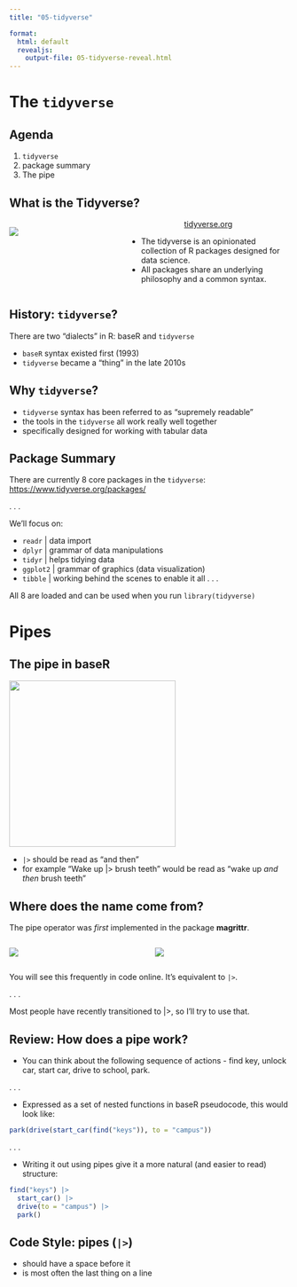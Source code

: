 ```yaml
---
title: "05-tidyverse"

format:
  html: default
  revealjs:
    output-file: 05-tidyverse-reveal.html
---
```


# The `tidyverse` {background-color="#e4282e"}

## Agenda

1. `tidyverse`
2. package summary
3. The pipe

## What is the Tidyverse?

::: columns
::: {.column width="40%"}
![](images/tidyverse.png)
:::

::: {.column width="60%"}
<center><a href="https://www.tidyverse.org/">tidyverse.org</a></center>

-   The tidyverse is an opinionated collection of R packages designed for data science.
-   All packages share an underlying philosophy and a common syntax.
:::
:::

## History: `tidyverse`?

There are two "dialects" in R: baseR and `tidyverse`

- `baseR` syntax existed first (1993)
- `tidyverse` became a "thing" in the late 2010s

## Why `tidyverse`?

- `tidyverse` syntax has been referred to as "supremely readable" 
- the tools in the `tidyverse` all work really well together
- specifically designed for working with tabular data

## Package Summary

There are currently 8 core packages in the `tidyverse`: [https://www.tidyverse.org/packages/](https://www.tidyverse.org/packages/)

. . . 

We'll focus on:

- `readr` | data import
- `dplyr` | grammar of data manipulations
- `tidyr` | helps tidying data
- `ggplot2` | grammar of graphics (data visualization)
- `tibble` | working behind the scenes to enable it all
. . . 

All 8 are loaded and can be used when you run `library(tidyverse)` 

# Pipes {background-color="#e4282e"}

## The pipe in baseR

<p align="center">

<img src="images/baseR_hex.jpeg" width="300" height="300" align="center"/>

</p>

-   `|>` should be read as "and then"
-   for example "Wake up \|\> brush teeth" would be read as "wake up *and then* brush teeth"

## Where does the name come from?

The pipe operator was *first* implemented in the package **magrittr**.

::: columns
::: {.column width="50%"}
![](images/magritte.jpg)
:::

::: {.column width="50%"}
![](images/magrittr.jpg)
:::
:::

You will see this frequently in code online. It's equivalent to `|>`.

. . . 

Most people have recently transitioned to |>, so I'll try to use that.


## Review: How does a pipe work? 

-   You can think about the following sequence of actions - find key, unlock car, start car, drive to school, park.

. . .

-   Expressed as a set of nested functions in baseR pseudocode, this would look like:

```r
park(drive(start_car(find("keys")), to = "campus"))
```

. . .

-   Writing it out using pipes give it a more natural (and easier to read) structure:

```r
find("keys") |>
  start_car() |>
  drive(to = "campus") |>
  park()
```



## Code Style: pipes (`|>`)

- should have a space before it 
- is most often the last thing on a line

